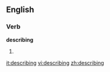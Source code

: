 ==English==

===Verb===
'''describing'''

# {{present participle of|[[describe]]}}

[[it:describing]]
[[vi:describing]]
[[zh:describing]]